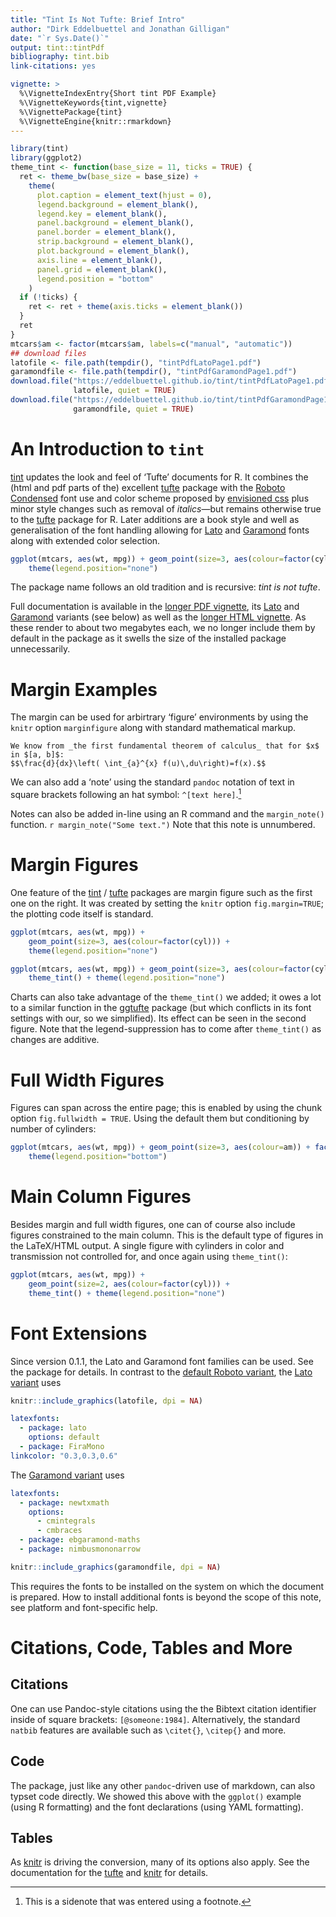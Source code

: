 ```yaml
---
title: "Tint Is Not Tufte: Brief Intro"
author: "Dirk Eddelbuettel and Jonathan Gilligan"
date: "`r Sys.Date()`"
output: tint::tintPdf
bibliography: tint.bib
link-citations: yes

vignette: >
  %\VignetteIndexEntry{Short tint PDF Example}
  %\VignetteKeywords{tint,vignette}
  %\VignettePackage{tint}
  %\VignetteEngine{knitr::rmarkdown}
---
```


```r
library(tint)
library(ggplot2)
theme_tint <- function(base_size = 11, ticks = TRUE) {
  ret <- theme_bw(base_size = base_size) +
    theme(
      plot.caption = element_text(hjust = 0),
      legend.background = element_blank(),
      legend.key = element_blank(),
      panel.background = element_blank(),
      panel.border = element_blank(),
      strip.background = element_blank(),
      plot.background = element_blank(),
      axis.line = element_blank(),
      panel.grid = element_blank(),
      legend.position = "bottom" 
    )
  if (!ticks) {
    ret <- ret + theme(axis.ticks = element_blank())
  }
  ret
}
mtcars$am <- factor(mtcars$am, labels=c("manual", "automatic"))
## download files
latofile <- file.path(tempdir(), "tintPdfLatoPage1.pdf")
garamondfile <- file.path(tempdir(), "tintPdfGaramondPage1.pdf")
download.file("https://eddelbuettel.github.io/tint/tintPdfLatoPage1.pdf",
              latofile, quiet = TRUE)
download.file("https://eddelbuettel.github.io/tint/tintPdfGaramondPage1.pdf",
              garamondfile, quiet = TRUE)
```

# An Introduction to `tint`

[tint](http://github.com/eddelbuettel/tint) \citep{cran:tint} updates the look and feel of
'Tufte' documents for R. It combines the (html and pdf parts of the) excellent
[tufte](https://github.com/rstudio/tufte) package \citep{cran:tufte} with the [Roboto
Condensed](https://fonts.google.com/specimen/Roboto+Condensed) font use and color scheme
proposed by [envisioned css](https://github.com/nogginfuel/envisioned-css) plus minor
style changes such as removal of _italics_---but remains otherwise true to the
[tufte](https://github.com/rstudio/tufte) package for R.  Later additions are a book style
and well as generalisation of the font handling allowing for
[Lato](http://www.latofonts.com/lato-free-fonts/) and
[Garamond](https://fonts.adobe.com/fonts/adobe-garamond) fonts along with extended color
selection.

```r
ggplot(mtcars, aes(wt, mpg)) + geom_point(size=3, aes(colour=factor(cyl))) +
    theme(legend.position="none")
```

The package name follows an old tradition and is recursive: _tint is not tufte_.

Full documentation is available in the [longer PDF
vignette](https://eddelbuettel.github.io/tint/tintPDF.pdf), its
[Lato](https://eddelbuettel.github.io/tint/tintPDFLato.pdf) and
[Garamond](https://eddelbuettel.github.io/tint/tintPDFGaramond.pdf) variants (see below)
as well as the [longer HTML vignette](https://eddelbuettel.github.io/tint/tintHTML.html).
As these render to about two megabytes each, we no longer include them by default in the
package as it swells the size of the installed package unnecessarily.

# Margin Examples

The margin can be used for arbirtrary 'figure' environments by using the `knitr` option
`marginfigure` along with standard \LaTeX mathematical markup.

```marginfigure
We know from _the first fundamental theorem of calculus_ that for $x$ in $[a, b]$:
$$\frac{d}{dx}\left( \int_{a}^{x} f(u)\,du\right)=f(x).$$
```

We can also add a 'note' using the standard `pandoc` notation of text in square brackets
following an hat symbol: `^[text here]`.^[This is a sidenote that was entered using a
footnote.]

Notes can also be added in-line using an R command and the `margin_note()` function. 
`r margin_note("Some text.")` Note that this note is unnumbered.

# Margin Figures

One feature of the [tint](http://github.com/eddelbuettel/tint) /
[tufte](https://github.com/rstudio/tufte) packages are margin figure such as the first one
on the right. It was created by setting the `knitr` option `fig.margin=TRUE`; the plotting
code itself is standard.

```r
ggplot(mtcars, aes(wt, mpg)) +
    geom_point(size=3, aes(colour=factor(cyl))) +
    theme(legend.position="none")
```


```r
ggplot(mtcars, aes(wt, mpg)) + geom_point(size=3, aes(colour=factor(cyl))) +
    theme_tint() + theme(legend.position="none")
```

Charts can also take advantage of the `theme_tint()` we added; it owes a lot to a similar
function in the [ggtufte](https://github.com/jrnold/ggtufte) package
\citep{github:ggtufte} (but which conflicts in its font settings with our, so we
simplified). Its effect can be seen in the second figure. Note that the legend-suppression
has to come after `theme_tint()` as changes are additive.



# Full Width Figures

Figures can span across the entire page; this is enabled by using the chunk option
`fig.fullwidth = TRUE`. Using the default them but conditioning by number of cylinders:

```r
ggplot(mtcars, aes(wt, mpg)) + geom_point(size=3, aes(colour=am)) + facet_wrap(~ factor(cyl)) +
    theme(legend.position="bottom")
```

# Main Column Figures

Besides margin and full width figures, one can of course also include figures constrained
to the main column. This is the default type of figures in the LaTeX/HTML output. A single
figure with cylinders in color and transmission not controlled for, and once again using
`theme_tint()`:

```r
ggplot(mtcars, aes(wt, mpg)) +
    geom_point(size=2, aes(colour=factor(cyl))) +
    theme_tint() + theme(legend.position="none")
```

# Font Extensions

Since version 0.1.1, the Lato and Garamond font families can be used.  See the package for
details. In contrast to the [default Roboto
variant](https://eddelbuettel.github.io/tint/tintPDF.pdf), the [Lato
variant](https://eddelbuettel.github.io/tint/tintPDFLato.pdf) uses

```r
knitr::include_graphics(latofile, dpi = NA)
```

```yaml
latexfonts: 
  - package: lato
    options: default
  - package: FiraMono
linkcolor: "0.3,0.3,0.6"
```


The [Garamond variant](https://eddelbuettel.github.io/tint/tintPDFGaramond.pdf) uses

```yaml
latexfonts: 
  - package: newtxmath
    options: 
      - cmintegrals
      - cmbraces
  - package: ebgaramond-maths
  - package: nimbusmononarrow
```

```r
knitr::include_graphics(garamondfile, dpi = NA)
```

This requires the fonts to be installed on the system on which the document is
prepared. How to install additional fonts is beyond the scope of this note, see platform
and font-specific help.

# Citations, Code, Tables and More

## Citations

One can use Pandoc-style citations using the the Bibtext citation identifier inside of
square brackets: `[@someone:1984]`. Alternatively, the standard `natbib` features are
available such as `\citet{}`, `\citep{}` and more.

## Code

The package, just like any other `pandoc`-driven use of markdown, can also typset code
directly.  We showed this above with the `ggplot()` example (using R formatting) and the
font declarations (using YAML formatting).

## Tables

As [knitr](https://github.com/yihui/knitr)
\citep{cran:knitr} is driving the conversion, many of its options also apply.  See the
documentation for the [tufte](https://github.com/rstudio/tufte) and
[knitr](https://github.com/yihui/knitr) for details.

